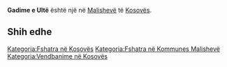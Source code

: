 {{Fshat në 
 | Emri                = Gadime e Ultë
 | EmriAlt                = 
 | NAME_SHORT_FORM=      
 | NAME_GENERIC=      
 | NAME_SORT_NAME_RO=      GADIMEEULTE
 | FULL_NAME_RO = Gadime e Ultë
 | FULL_NAME_ND_RO=Gadime e Ulte
 | SORT_NAME_RG=GADIMEEULTE
 | FULL_NAME_RG=Gadime e Ultë
 | FULL_NAME_ND_RG=Gadime e Ulte
 | SRP_NAME_SHORT_FORM=      
 | SRP_NAME_GENERIC=      
 | SRP_NAME_SORT_NAME_RO=      
 | SRP_FULL_NAME_RO = 
 | SRP_FULL_NAME_ND_RO=
 | SRP_SORT_NAME_RG=
 | SRP_FULL_NAME_RG=
 | SRP_FULL_NAME_ND_RG=
 | Emri (Rasa dhanore) = 
 | Figura              = 
 | Shteti              = Kosovo
 | Komuna              = Malishevë
 | Kodi postar         = 
 | Sipërfaqja          = 

 | Popullsia           = 

 | Regj. i popullsisë  = 
 | Dend. e popullsisë  = 
 | Faqja zyrtare       = 
 <!--- Koordinatat ----> 
 | Gjerësia            = 42.475833
 | Gjatësia            = 21.206389
 | Lartësia            = 
}}
'''Gadime e Ultë''' është një [[]] në [[Malishevë]] të [[Kosovës]].

<!-- == Gjeografia == -->
<!-- == Historia == -->
<!-- == Demografia == -->
== Shih edhe ==
{{Komuna Malishevë}}
{{Kosovo-Administrata-Cung}}

[[Kategoria:Fshatra në Kosovës]]
[[Kategoria:Fshatra në Kommunes Malishevë]]
[[Kategoria:Vendbanime në Kosovës]]
